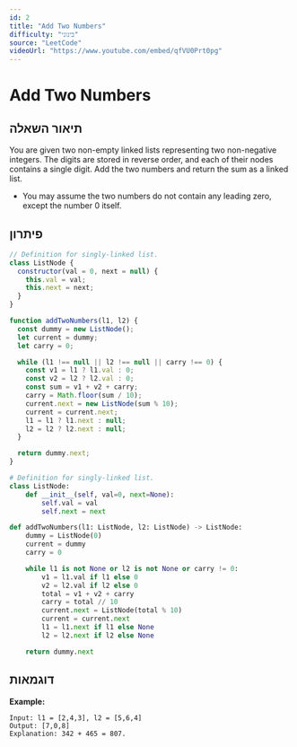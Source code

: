 ```yaml
---
id: 2
title: "Add Two Numbers"
difficulty: "בינוני"
source: "LeetCode"
videoUrl: "https://www.youtube.com/embed/qfVU0Prt0pg"
---
```


# Add Two Numbers

## תיאור השאלה

You are given two non-empty linked lists representing two non-negative integers. The digits are stored in reverse order, and each of their nodes contains a single digit. Add the two numbers and return the sum as a linked list.

- You may assume the two numbers do not contain any leading zero, except the number 0 itself.

## פיתרון

```javascript
// Definition for singly-linked list.
class ListNode {
  constructor(val = 0, next = null) {
    this.val = val;
    this.next = next;
  }
}

function addTwoNumbers(l1, l2) {
  const dummy = new ListNode();
  let current = dummy;
  let carry = 0;

  while (l1 !== null || l2 !== null || carry !== 0) {
    const v1 = l1 ? l1.val : 0;
    const v2 = l2 ? l2.val : 0;
    const sum = v1 + v2 + carry;
    carry = Math.floor(sum / 10);
    current.next = new ListNode(sum % 10);
    current = current.next;
    l1 = l1 ? l1.next : null;
    l2 = l2 ? l2.next : null;
  }

  return dummy.next;
}
```

```python
# Definition for singly-linked list.
class ListNode:
    def __init__(self, val=0, next=None):
        self.val = val
        self.next = next

def addTwoNumbers(l1: ListNode, l2: ListNode) -> ListNode:
    dummy = ListNode(0)
    current = dummy
    carry = 0

    while l1 is not None or l2 is not None or carry != 0:
        v1 = l1.val if l1 else 0
        v2 = l2.val if l2 else 0
        total = v1 + v2 + carry
        carry = total // 10
        current.next = ListNode(total % 10)
        current = current.next
        l1 = l1.next if l1 else None
        l2 = l2.next if l2 else None

    return dummy.next
```

## דוגמאות

**Example:**
```
Input: l1 = [2,4,3], l2 = [5,6,4]
Output: [7,0,8]
Explanation: 342 + 465 = 807.
```


